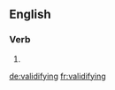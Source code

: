 ==English==

===Verb===
{{head|en}}

# {{present participle of|validify}}

[[de:validifying]]
[[fr:validifying]]